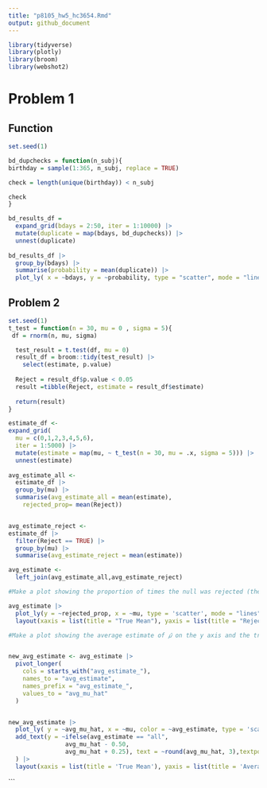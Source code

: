 ```yaml
---
title: "p8105_hw5_hc3654.Rmd"
output: github_document
---
```



```r
library(tidyverse)
library(plotly)
library(broom)
library(webshot2)
```



# Problem 1



## Function 

```r
set.seed(1)

bd_dupchecks = function(n_subj){
birthday = sample(1:365, n_subj, replace = TRUE)

check = length(unique(birthday)) < n_subj

check
}

bd_results_df = 
  expand_grid(bdays = 2:50, iter = 1:10000) |> 
  mutate(duplicate = map(bdays, bd_dupchecks)) |> 
  unnest(duplicate)
  
bd_results_df |>
  group_by(bdays) |> 
  summarise(probability = mean(duplicate)) |> 
  plot_ly( x = ~bdays, y = ~probability, type = "scatter", mode = "lines")
```



## Problem 2

```r
set.seed(1)
t_test = function(n = 30, mu = 0 , sigma = 5){
 df = rnorm(n, mu, sigma) 

  test_result = t.test(df, mu = 0)
  result_df = broom::tidy(test_result) |> 
    select(estimate, p.value)
  
  Reject = result_df$p.value < 0.05
  result =tibble(Reject, estimate = result_df$estimate)
  
  return(result)
}

estimate_df <- 
expand_grid(
  mu = c(0,1,2,3,4,5,6),
  iter = 1:5000) |> 
  mutate(estimate = map(mu, ~ t_test(n = 30, mu = .x, sigma = 5))) |> 
  unnest(estimate) 
  
avg_estimate_all <- 
  estimate_df |> 
  group_by(mu) |> 
  summarise(avg_estimate_all = mean(estimate),
    rejected_prop= mean(Reject))


avg_estimate_reject <- 
estimate_df |> 
  filter(Reject == TRUE) |> 
  group_by(mu) |> 
  summarise(avg_estimate_reject = mean(estimate))

avg_estimate <- 
  left_join(avg_estimate_all,avg_estimate_reject)

```

```r

#Make a plot showing the proportion of times the null was rejected (the power of the test) on the y axis and the true value of 𝜇on the x axis. Describe the association between effect size and power.

avg_estimate |> 
  plot_ly(y = ~rejected_prop, x = ~mu, type = 'scatter', mode = "lines") |> 
  layout(xaxis = list(title = "True Mean"), yaxis = list(title = "Rejected Proportion"))

```

```r
#Make a plot showing the average estimate of 𝜇̂ on the y axis and the true value of 𝜇on the x axis. Make a second plot (or overlay on the first) the average estimate of 𝜇̂ only in samples for which the null was rejected on the y axis and the true value of 𝜇on the x axis. Is the sample average of 𝜇̂ across tests for which the null is rejected approximately equal to the true value of 𝜇? Why or why not?


new_avg_estimate <- avg_estimate |> 
  pivot_longer(
    cols = starts_with("avg_estimate_"),
    names_to = "avg_estimate",
    names_prefix = "avg_estimate_",
    values_to = "avg_mu_hat"
  ) 


new_avg_estimate |> 
  plot_ly( y = ~avg_mu_hat, x = ~mu, color = ~avg_estimate, type = 'scatter', mode = 'lines+markers') |> 
  add_text(y = ~ifelse(avg_estimate == "all", 
                avg_mu_hat - 0.50,  
                avg_mu_hat + 0.25), text = ~round(avg_mu_hat, 3),textposition = 'top center',textfont = list(size = 10),showlegend = FALSE
  ) |>
  layout(xaxis = list(title = 'True Mean'), yaxis = list(title = 'Average value of Mu hat'))

```

```

